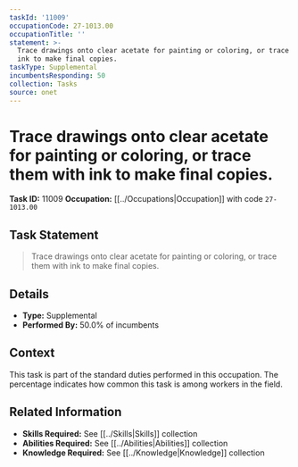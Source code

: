 ```yaml
---
taskId: '11009'
occupationCode: 27-1013.00
occupationTitle: ''
statement: >-
  Trace drawings onto clear acetate for painting or coloring, or trace them with
  ink to make final copies.
taskType: Supplemental
incumbentsResponding: 50
collection: Tasks
source: onet
---
```

# Trace drawings onto clear acetate for painting or coloring, or trace them with ink to make final copies.

**Task ID:** 11009
**Occupation:** [[../Occupations|Occupation]] with code `27-1013.00`

## Task Statement

> Trace drawings onto clear acetate for painting or coloring, or trace them with ink to make final copies.

## Details

- **Type:** Supplemental
- **Performed By:** 50.0% of incumbents

## Context

This task is part of the standard duties performed in this occupation. The percentage indicates how common this task is among workers in the field.

## Related Information

- **Skills Required:** See [[../Skills|Skills]] collection
- **Abilities Required:** See [[../Abilities|Abilities]] collection
- **Knowledge Required:** See [[../Knowledge|Knowledge]] collection

